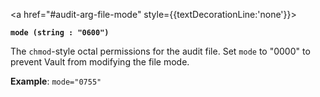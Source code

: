 <a id="audit-arg-file-mode" />

<a href="#audit-arg-file-mode" style={{textDecorationLine:'none'}}>

**`mode (string : "0600")`**

</a>

The `chmod`-style octal permissions for the audit file. Set `mode` to "0000" to
prevent Vault from modifying the file mode. 

**Example**: `mode="0755"`

